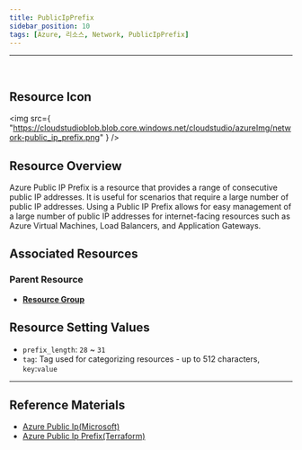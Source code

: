 ```yaml
---
title: PublicIpPrefix
sidebar_position: 10
tags: [Azure, 리소스, Network, PublicIpPrefix]
---
```


<hr />
<br />

## Resource Icon

<img
    src={
        "https://cloudstudioblob.blob.core.windows.net/cloudstudio/azureImg/network-public_ip_prefix.png"
    }
/>

## Resource Overview

Azure Public IP Prefix is a resource that provides a range of consecutive public IP addresses. 
It is useful for scenarios that require a large number of public IP addresses. 
Using a Public IP Prefix allows for easy management of a large number of public IP addresses for internet-facing resources such as Azure Virtual Machines, Load Balancers, and Application Gateways.


## Associated Resources

### Parent Resource

-   [**Resource Group**](https://docs.cstudio.app/docs/resource/azure/Base/ResourceGroup)

## Resource Setting Values

-   `prefix_length`: `28` ~ `31`
-   `tag`: Tag used for categorizing resources - up to 512 characters, `key`:`value`

---

## Reference Materials

-   [Azure Public Ip(Microsoft)](https://learn.microsoft.com/ko-kr/azure/virtual-network/ip-services/public-ip-addresses)
-   [Azure Public Ip Prefix(Terraform)](https://registry.terraform.io/providers/hashicorp/azurerm/latest/docs/resources/public_ip_prefix)
